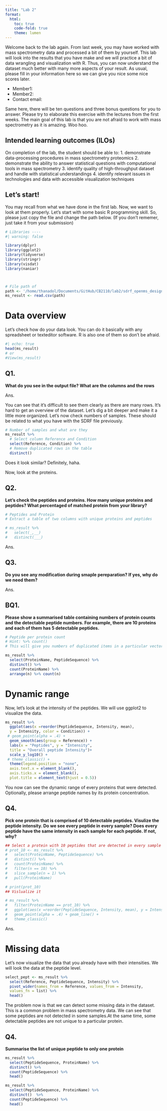 ```yaml
---
title: "Lab 2"
format: 
  html:
    toc: true
    code-fold: true
    theme: lumen
---
```


Welcome back to the lab again. From last week, you may have worked with mass spectrometry data and processed a bit of them by yourself. This lab will look into the results that you have make and we will practice a bit of data wrangling and visualization with R. Thus, you can now understand the dataset much better with many more aspects of your result. As usual, please fill in your information here so we can give you nice some nice scores later. 


- Member1:
- Member2: 
- Contact email: 

Same here, there will be ten questions and three bonus questions for you to answer. Please try to elaborate this exercise with the lectures from the first weeks. The main goal of this lab is that you are not afraid to work with mass spectrometry as it is amazing. Woo hoo. 


## Intended learning outcomes (ILOs) 

On completion of the lab, the student should be able to:
1. demonstrate data-processing procedures in mass spectrometry proteomics
2. demonstrate the ability to answer statistical questions with computational tools in mass spectrometry
3. identify quality of high-throughput dataset and handle with statistical understandings
4. identify relevant issues in technologies and data with accessible visualization techniques

## Let's start! 

You may recall from what we have done in the first lab. Now, we want to look at them properly. Let's start with some basic R programming skill. So, please just copy the file and change the path below. (If you don't rememer, just take it from your submission)



```r
# Libraries ---- 
#| warning: false

library(dplyr)
library(ggplot2)
library(tidyverse)
library(stringr)
library(visdat)
library(naniar)



# File path of 
path <- '/home/thanadol/Documents/GitHub/CB2110/lab2/sdrf_openms_design_msstats_in.csv'
ms_result <- read.csv(path)

```

# Data overview
Let's check how do your data look. You can do it basically with any spreadsheet or texteditor software. R is also one of them so don't be afraid. 

```r
#| echo: true
head(ms_result)
# or 
#View(ms_result)
```
## Q1. 
**What do you see in the output file? What are the columns and the rows** 

Ans.

You can see that it's difficult to see them clearly as there are many rows. It's hard to get an overview of the dataset. Let's dig a bit deeper and make it a little more organized. Let's now check numbers of samples. These should be related to what you have with the SDRF file previously. 

```r
# Number of samples and what are they
ms_result %>% 
  # Select column Reference and Condition
  select(Reference, Condition) %>% 
  # Remove duplicated rows in the table
  distinct()
```
Does it look similar? Definitely, haha. 

Now, look at the proteins. 

## Q2. 
**Let's check the peptides and proteins. How many unique proteins and peptides? What percentaged of matched protein from your library?**

```r
# Peptides and Protein 
# Extract a table of two columns with unique proteins and peptides

# ms_result %>% 
#   select(_,__) 
#   distinct(___)

```

Ans.

## Q3. 
**Do you see any modification during smaple pereparation? If yes, why do we need them?**

Ans. 


## BQ1. 
**Please show a summarised table containing numbers of protein counts and the detectable peptide numbers. For example, there are 10 proteins and each of them has 5 detectable peptides.**

```r
# Peptide per protein count
# Hint: %>% count()
# This will give you numbers of duplicated items in a particular vector column

ms_result %>% 
  select(ProteinName, PeptideSequence) %>%
  distinct() %>% 
  count(ProteinName) %>% 
  arrange(n) %>% count(n)

```


# Dynamic range

Now, let's look at the intensity of the peptides. We will use ggplot2 to visualize the data.

```r
ms_result %>% 
  ggplot(aes(x =reorder(PeptideSequence, Intensity, mean), 
  y = Intensity, color = Condition)) +
 # geom_point(alpha = .4) + 
  geom_smooth(aes(group = Reference)) +
  labs(x = "Peptides", y = "Intensity",
  title = "Overall peptide Intensity")+ 
  scale_y_log10() + 
 # theme_classic() +
  theme(legend.position = "none",
  axis.text.x = element_blank(),
  axis.ticks.x = element_blank(),
  plot.title = element_text(hjust = 0.5)) 

```

You now can see the dynamic range of every proteins that were detected. Optionally, please arrange peptide names by its protein concentration. 

## Q4. 
**Pick one protein that is comprised of 10 detectable peptides. Visulize the peptide intensity. Do we see every peptide in every sample? Does every peptide have the same intensity in each sample for each  peptide. If not, why?**

```r

## Select a protein with 10 peptides that are detected in every sample
# prot_10 <- ms_result %>% 
#   select(ProteinName, PeptideSequence) %>%
#   distinct() %>%
#   count(ProteinName) %>%
#   filter(n == 10) %>%
#   slice_sample(n = 1) %>% 
#   pull(ProteinName)

# print(prot_10)
## Vislualize it 

# ms_result %>% 
#   filter(ProteinName == prot_10) %>%  
#   ggplot(aes(x =reorder(PeptideSequence, Intensity, mean), y = Intensity, color = Reference, group=Reference)) +
#   geom_point(alpha = .4) + geom_line() +
#   theme_classic() 

```

Ans.

# Missing data 
Let's now visualize the data that you already have with their intensities. We will look the data at the peptide level. 
 
```r
select_pept <- ms_result %>% 
  select(Reference, PeptideSequence, Intensity) %>% 
  pivot_wider(names_from = Reference, values_from = Intensity, 
  values_fn = list) %>%
  head()

```


The problem now is that we can detect some missing data in the dataset. This is a common problem in mass spectrometry data. We can see that some peptides are not detected in some samples.At the same time, some detectable peptides are not unique to a particular protein.

## Q4. 
**Summarise the list of unique peptide to only one protein**

```r
ms_result %>% 
  select(PeptideSequence, ProteinName) %>%
  distinct() %>%
  count(PeptideSequence) %>%
  head()
```

```r
ms_result %>% 
  select(PeptideSequence, ProteinName) %>%
  distinct()  %>%
  count(PeptideSequence) %>% 
  head()
```